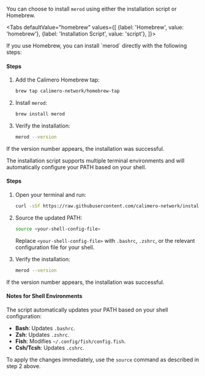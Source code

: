 You can choose to install `merod` using either the installation script or
Homebrew.


<Tabs
    defaultValue="homebrew"
    values={[
        {label: 'Homebrew', value: 'homebrew'},
        {label: 'Installation Script', value: 'script'},
    ]}>

<TabItem value="homebrew">
If you use Homebrew, you can install `merod` directly with the following
steps:

#### Steps

1. Add the Calimero Homebrew tap:

   ```bash
   brew tap calimero-network/homebrew-tap
   ```

2. Install `merod`:

   ```bash
   brew install merod
   ```

3. Verify the installation:
   ```bash
   merod --version
   ```

If the version number appears, the installation was successful.

</TabItem>
<TabItem value="script">
The installation script supports multiple terminal environments and will
automatically configure your PATH based on your shell.

#### Steps

1. Open your terminal and run:

   ```bash
   curl -sSf https://raw.githubusercontent.com/calimero-network/install-sh/master/install-merod.sh | bash
   ```

2. Source the updated PATH:

   ```bash
   source <your-shell-config-file>
   ```

   Replace `<your-shell-config-file>` with `.bashrc`, `.zshrc`, or the relevant
   configuration file for your shell.

3. Verify the installation:
   ```bash
   merod --version
   ```

If the version number appears, the installation was successful.

#### Notes for Shell Environments

The script automatically updates your PATH based on your shell configuration:

- **Bash**: Updates `.bashrc`.
- **Zsh**: Updates `.zshrc`.
- **Fish**: Modifies `~/.config/fish/config.fish`.
- **Csh/Tcsh**: Updates `.cshrc`.

To apply the changes immediately, use the `source` command as described in step
2 above.

</TabItem>
</Tabs>
